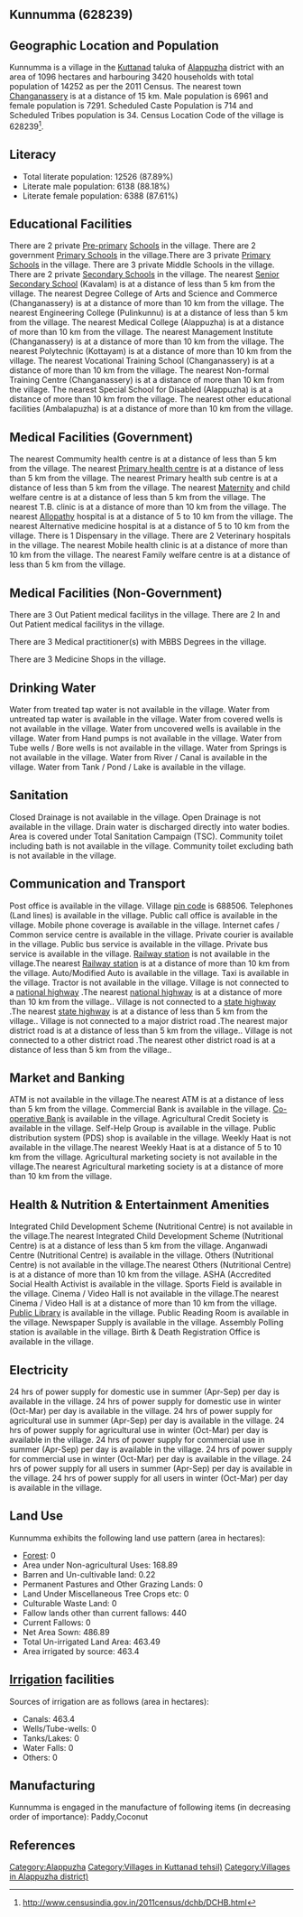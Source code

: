 {{Infobox settlement
| name=Kunnumma
| native_name=
| native_name_lang=
| other_name=
| nickname=
| settlement_type=Village
| image_skyline=
| image_alt=
| image_caption=
| pushpin_map=India Kerala
| pushpin_label_position=right
| pushpin_map_alt=
| pushpin_map_caption=Location in Kerala, India
| latd=
| latm=
| lats=
| latNS=
| longd=
| longm=
| longs=
| longEW=
| coordinates_display=inline,title
| subdivision_type=Country
| subdivision_name={{flag|India}}
| subdivision_type1=[[States and territories of India|State]]
| subdivision_name1=Kerala 
| subdivision_type2=[[List of districts of India|District]]
| subdivision_name2=Alappuzha
| subdivision_type3=Tahsil
| subdivision_name3=Kuttanad
| website=
| established_title=<!-- Established -->
| established_date=
| founder=
| named_for=
| government_type=
| governing_body=
| unit_pref=Metric=
| area_footnotes=
| area_rank=
| area_total_km2=10.96
| elevation_footnotes=
| elevation_m=
| population_total=14252
| population_as_of=2011
| population_rank=
| population_density_km2=1300
| population_demonym=
| population_footnotes=
| demographics_type1=Languages
| demographics1_title1=Official
| demographics1_info1=[[Malayalam language|Malayalam]]
| timezone1=[[Indian Standard Time|IST]]
| utc_offset1==+5:30
| postal_code_type=[[Postal Index Number|PIN]]
| postal_code=688506
| area_code_type=Telephone code
| area_code=
| registration_plate=
| blank1_name_sec1=Nearest city
| blank1_info_sec1=[[Changanassery]]
| blank2_name_sec1=[[Human sex ratio|Sex ratio]]
| blank2_info_sec1=1047 [[male|♂]]/[[female|♀]]
| blank3_name_sec1=Literacy
| blank3_info_sec1=87.89%
| blank1_name_sec2=[[2011 Census of India|2011 census]] code
| blank1_info_sec2=628239
| footnotes=
}}

== Kunnumma (628239) ==

== Geographic Location and Population ==

Kunnumma is a village in the [[Kuttanad]] taluka of [[Alappuzha]] district with an area of 1096 hectares and harbouring 3420 households with total population of 14252 as per the 2011 Census. The nearest town [[Changanassery]] is at a distance of 15 km. Male population is 6961 and female population is 7291. Scheduled Caste Population is 714 and Scheduled Tribes population is 34. Census Location Code of the village is 628239<ref>http://www.censusindia.gov.in/2011census/dchb/DCHB.html</ref>.


== Literacy ==  
* Total literate population: 12526 (87.89%)
* Literate male population: 6138 (88.18%)
* Literate female population: 6388 (87.61%)


== Educational Facilities ==  
There are 2 private [[Pre-primary]] [[School]]s in the village.
There are 2 government [[Primary School]]s in the village.There are 3 private [[Primary School]]s in the village.
There are 3 private Middle Schools in the village.
There are 2 private [[Secondary School]]s in the village.
The nearest [[Senior Secondary School]] (Kavalam) is at a distance of less than 5 km from the village.
The nearest Degree College of Arts and Science and Commerce (Changanassery) is at a distance of more than 10 km from the village.
The nearest Engineering College (Pulinkunnu) is at a distance of less than 5 km from the village.
The nearest Medical College (Alappuzha) is at a distance of more than 10 km from the village.
The nearest Management Institute (Changanassery) is at a distance of more than 10 km from the village.
The nearest Polytechnic (Kottayam) is at a distance of more than 10 km from the village.
The nearest Vocational Training School (Changanassery) is at a distance of more than 10 km from the village.
The nearest Non-formal Training Centre (Changanassery) is at a distance of more than 10 km from the village.
The nearest Special School for Disabled (Alappuzha) is at a distance of more than 10 km from the village.
The nearest other educational facilities (Ambalapuzha) is at a distance of more than 10 km from the village.


== Medical Facilities (Government) ==
The nearest Commumity health centre is at a distance of less than 5 km from the village.
The nearest [[Primary health centre]] is at a distance of less than 5 km from the village.
The nearest Primary health sub centre is at a distance of less than 5 km from the village.
The nearest [[Maternity]] and child welfare centre is at a distance of less than 5 km from the village.
The nearest T.B. clinic is at a distance of more than 10 km from the village.
The nearest [[Allopathy]] hospital is at a distance of 5 to 10 km from the village.
The nearest Alternative medicine hospital is at a distance of 5 to 10 km from the village.
There is 1 Dispensary in the village.
There are 2 Veterinary hospitals in the village.
The nearest Mobile health clinic is at a distance of more than 10 km from the village.
The nearest Family welfare centre is at a distance of less than 5 km from the village.


== Medical Facilities (Non-Government) ==
There are 3 Out Patient medical facilitys in the village.
There are 2 In and Out Patient medical facilitys in the village.

There are 3 Medical practitioner(s) with MBBS Degrees in the village.



There are 3 Medicine Shops in the village.



== Drinking Water ==
Water from treated tap water is not available in the village.
Water from untreated tap water is available in the village.
Water from covered wells is not available in the village.
Water from uncovered wells is available in the village.
Water from Hand pumps is not available in the village.
Water from Tube wells / Bore wells is not available in the village.
Water from Springs is not available in the village.
Water from River / Canal is available in the village.
Water from Tank / Pond / Lake is available in the village.


== Sanitation ==
Closed Drainage is not available in the village.
Open Drainage is not available in the village.
Drain water is discharged directly into water bodies.
Area is covered under Total Sanitation Campaign (TSC).
Community toilet including bath is not available in the village.
Community toilet excluding bath is not available in the village.


== Communication and Transport ==
Post office is available in the village.
Village [[pin code]] is 688506.
Telephones (Land lines) is available in the village.
Public call office is available in the village.
Mobile phone coverage is available in the village.
Internet cafes / Common service centre is available in the village.
Private courier is available in the village.
Public bus service is available in the village.
Private bus service is available in the village.
[[Railway station]] is not available in the village.The nearest [[Railway station]] is at a distance of more than 10 km from the village.
Auto/Modified Auto is available in the village.
Taxi is available in the village.
Tractor is not available in the village.
Village is not connected to a [[national highway]] .The nearest [[national highway]] is at a distance of more than 10 km from the village..
Village is not connected to a [[state highway]] .The nearest [[state highway]] is at a distance of less than 5 km from the village..
Village is not connected to a major district road   .The nearest major district road   is at a distance of less than 5 km from the village..
Village is not connected to a other district road .The nearest other district road is at a distance of less than 5 km from the village..







== Market and Banking ==
ATM is not available in the village.The nearest ATM is at a distance of less than 5 km from the village.
Commercial Bank is available in the village.
[[Co-operative Bank]] is available in the village.
Agricultural Credit Society is available in the village.
Self-Help Group is available in the village.
Public distribution system (PDS) shop is available in the village.
Weekly Haat is not available in the village.The nearest Weekly Haat is at a distance of 5 to 10 km from the village.
Agricultural marketing society is not available in the village.The nearest Agricultural marketing society is at a distance of more than 10 km from the village.


== Health & Nutrition & Entertainment Amenities ==
Integrated Child Development Scheme (Nutritional Centre) is not available in the village.The nearest Integrated Child Development Scheme (Nutritional Centre) is at a distance of less than 5 km from the village.
Anganwadi Centre (Nutritional Centre) is available in the village.
Others (Nutritional Centre) is not available in the village.The nearest Others (Nutritional Centre) is at a distance of more than 10 km from the village.
ASHA (Accredited Social Health Activist is available in the village.
Sports Field is available in the village.
Cinema / Video Hall is not available in the village.The nearest Cinema / Video Hall is at a distance of more than 10 km from the village.
[[Public Library]] is available in the village.
Public Reading Room is available in the village.
Newspaper Supply is available in the village.
Assembly Polling station is available in the village.
Birth & Death Registration Office is available in the village.


== Electricity ==
24 hrs of power supply for domestic use in summer (Apr-Sep) per day is available in the village.
24 hrs of power supply for domestic use in winter (Oct-Mar) per day is available in the village.
24 hrs of power supply for agricultural use in summer (Apr-Sep) per day is available in the village.
24 hrs of power supply for agricultural use in winter (Oct-Mar) per day is available in the village.
24 hrs of power supply for commercial use in summer (Apr-Sep) per day is available in the village.
24 hrs of power supply for commercial use in winter (Oct-Mar) per day is available in the village.
24 hrs of power supply for all users in summer (Apr-Sep) per day is available in the village.
24 hrs of power supply for all users in winter (Oct-Mar) per day is available in the village.


== Land Use ==
Kunnumma exhibits the following land use pattern (area in hectares):
* [[Forest]]: 0
* Area under Non-agricultural Uses: 168.89
* Barren and Un-cultivable land: 0.22
* Permanent Pastures and Other Grazing Lands: 0
* Land Under Miscellaneous Tree Crops etc: 0
* Culturable Waste Land: 0
* Fallow lands other than current fallows: 440
* Current Fallows: 0
* Net Area Sown: 486.89
* Total Un-irrigated Land Area: 463.49
* Area irrigated by source: 463.4


== [[Irrigation]] facilities ==
Sources of irrigation are as follows (area in hectares):
* Canals: 463.4
* Wells/Tube-wells: 0
* Tanks/Lakes: 0
* Water Falls: 0
* Others: 0


== Manufacturing ==
Kunnumma is engaged in the manufacture of following items (in decreasing order of importance): Paddy,Coconut


[[Category:Alappuzha]]
[[Category:Villages in Kuttanad tehsil)]]
[[Category:Villages in Alappuzha district)]]


== References ==
{{Reflist}}


